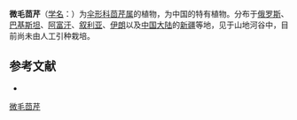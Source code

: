 {{NoteTA|G1=LS}}
{{Speciesbox
| name = 微毛茴芹
| status = 
| status_system = 
| image = 
| genus = Pimpinella
| species = puberula
| authority = (DC.) de Boiss.
}}

'''微毛茴芹'''（[[学名|学名]]：{{lang|la|''Pimpinella puberula''}}）为[[伞形科|伞形科]][[茴芹属|茴芹属]]的植物，为中国的特有植物。分布于[[俄罗斯|俄罗斯]]、[[巴基斯坦|巴基斯坦]]、[[阿富汗|阿富汗]]、[[叙利亚|叙利亚]]、[[伊朗|伊朗]]以及[[中国大陆|中国大陆]]的[[新疆|新疆]]等地，见于山地河谷中，目前尚未由人工引种栽培。

== 参考文献 ==
<div class="references-small">
* {{cite web| url =http://www.bioinfo.cn/db05/KmzwSpecies.php?action=view&id=22907| title =微毛茴芹| work =《中国高等植物数据库全库》| publisher =中国科学院微生物研究所| author =昆明植物研究所| accessdate =2009-02-25| deadurl =yes| archiveurl =https://web.archive.org/web/20160305020449/http://www.bioinfo.cn/db05/KmzwSpecies.php?action=view&id=22907| archivedate =2016-03-05}}
</div>
{{Taxonbar|from=Q4080660}}

[[Category:茴芹属|微毛茴芹]]


{{Apiales-stub}}